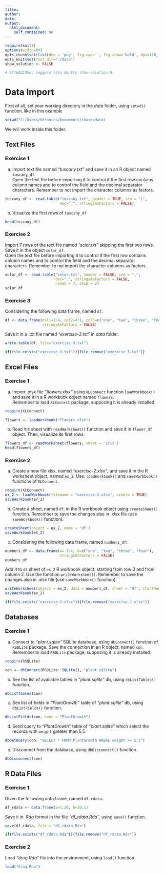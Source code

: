 ```yaml
---
title: 
author:
date: 
output:
  html_document:
    self_contained: no
---
```


```r
require(knitr) 
options(width=80)
opts_chunk$set(list(dev = 'png', fig.cap='', fig.show='hold', dpi=100, fig.width=7, fig.height=7, fig.pos='H!'))#, fig.path="figures/lm-"))
opts_knit$set(root.dir="./data")
show_solution <- FALSE

# ATTENZIONE: leggere nota dentro show-solution.R
```

# Data Import
 
First of all, set your working directory in the _data_ folder, using `setwd()` function, like in this example

```r
setwd("C:/Users/Veronica/Documents/rbase/data)
```

We will work inside this folder.

## Text Files
### Exercise 1

a. Import text file named _"tuscany.txt"_ and save it in an R object named `tuscany_df`.   
Open the text file before importing it to control if the first row contains column names and to control the field and the decimal separator characters. Remember to not import the character columns as factors.   
```r
tuscany_df <- read.table("tuscany.txt", header = TRUE, sep = "|", 
                         dec=".", stringsAsFactors = FALSE)
```

b. Visualize the first rows of `tuscany_df`
```r
head(tuscany_df)
```


### Exercise 2

Import 7 rows of the text file named _"solar.txt"_ skipping the first two rows. Save it in the object `solar_df`.   
Open the text file before importing it to control if the first row contains column names and to control the field and the decimal separator characters. Remember to not import the character columns as factors.   
```r
solar_df <- read.table("solar.txt", header = FALSE, sep = ",", 
                       dec=".", stringsAsFactors = FALSE,  
                       nrows = 7, skip = 2)
solar_df
```


### Exercise 3

Considering the following data frame, named `df`: 

```r
df <- data.frame(col1=1:4, col2=4:1, col3=c("one", "two", "three", "four"), 
                 stringsAsFactors = FALSE)
```

Save it in a .txt file named _"exercise-3.txt"_ in _data_ folder.

```r
write.table(df, file="exercise-3.txt")
```

```r
if(file.exists("exercise-3.txt")){file.remove("exercise-3.txt")}
```


## Excel Files

### Exercise 1

a. Import .xlsx file _"flowers.xlsx"_ using `XLConnect` function `loadWorkbook()` and save it in a R workbook object named `flowers`.  
  Remember to load `XLConnect` package, supposing it is already installed.

```r
require(XLConnect)
```

```r
flowers <- loadWorkbook("flowers.xlsx")
```

b. Read _iris_ sheet with  `readWorksheet()` function and save it in `flower_df` object. Then, visualize its first rows.
```r
flowers_df <- readWorksheet(flowers, sheet = 'iris')
head(flowers_df)
```

### Exercise 2

a. Create a new file xlsx, named _"exercise-2.xlsx"_, and save it in the R worksheet object, named `ex_2`. Use: `loadWorkbook()` and `saveWorkbook()` functions of `XLConnect`. 

```r
require(XLConnect)
ex_2 <- loadWorkbook(filename = "exercise-2.xlsx", create = TRUE)
saveWorkbook(ex_2)
```

b. Create a sheet, named `df`, in the R workbook object using `createSheet()` function. Remember to save the changes also in .xlsx file (use `saveWorkbook()` function). 

```r
createSheet(object = ex_2, name = 'df')
saveWorkbook(ex_2)
```

c. Considering the following data frame, named `numbers_df`:

```r
numbers_df <- data.frame(a= 1:4, b=c("one", "two", "three", "four"), 
                         stringsAsFactors = FALSE)
numbers_df
```
  Add it to `df` sheet of `ex_2` R workbook object, starting from row 3 and from column 2. Use the function `writeWorksheet()`. Remember to save the changes also in .xlsx file (use `saveWorkbook()` function). 

```r
writeWorksheet(object = ex_2, data = numbers_df, sheet = "df", startRow = 3, startCol = 3)
saveWorkbook(ex_2)
```

```r
if(file.exists("exercise-2.xlsx")){file.remove("exercise-2.xlsx")}
```

## Databases

### Exercise 1

a. Connect to _"plant.sqlite"_ SQLite database, using `dbConnect()` function of `RSQLite` package. Save the connection in an R object, named `con`.   
  Remember to load `RSQLite` package, supposing it is already installed.

```r
require(RSQLite)
```

```r
con <- dbConnect(RSQLite::SQLite(), "plant.sqlite")
```

b. See the list of available tables in _"plant.sqlite"_ db, using `dbListTables()` function.
```r
dbListTables(con)
```

c. See list of fields in _"PlantGrowth"_ table of  _"plant.sqlite"_ db, using `dbListFields()` function.

```r
dbListFields(con, name = "PlantGrowth")
```

d.  Send query to _"PlantGrowth"_ table of _"plant.sqlite"_ which select the records with `weight` greater than 5.5.

```r
dbGetQuery(con, "SELECT * FROM PlantGrowth WHERE weight >= 5.5")
```

e. Disconnect from the database, using `dbDisconnect()` function. 

```r
dbDisconnect(con)
```

## R Data Files

### Exercise 1

Given the following data frame, named `df_rdata`:

```r
df_rdata <- data.frame(a=1:20, b=20:1)
```

Save it in _.Rda_ format in the file _"df\_rdata.Rda"_, using `save()` function. 

```r
save(df_rdata, file = "df_rdata.Rda")
```

```r
if(file.exists("df_rdata.Rda")){file.remove("df_rdata.Rda")}
```

### Exercise 2

Load _"drug.Rda"_ file into the environment, using `load()` function.

```r
load("drug.Rda")
```









